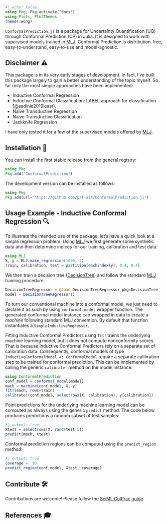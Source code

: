 ```julia
#| echo: false
using Pkg; Pkg.activate("docs")
using Plots, PlotThemes
theme(:wong)
```

`ConformalPrediction.jl` is a package for Uncertainty Quantification (UQ) through Conformal Prediction (CP) in Julia. It is designed to work with supervised models trained in [MLJ](https://alan-turing-institute.github.io/MLJ.jl/dev/). Conformal Prediction is distribution-free, easy-to-understand, easy-to-use and model-agnostic. 

## Disclaimer ⚠️

This package is in its very early stages of development. In fact, I've built this package largely to gain a better understanding of the topic myself. So far only the most simple approaches have been implemented:

- Inductive Conformal Regression
- Inductive Conformal Classification:  LABEL approach for classification [@sadinle2019least].
- Naive Transductive Regression
- Naive Transductive Classification
- Jackknife Regression

I have only tested it for a few of the supervised models offered by [MLJ](https://alan-turing-institute.github.io/MLJ.jl/dev/).

## Installation 🚩

You can install the first stable release from the general registry:

```julia
using Pkg
Pkg.add("ConformalPrediction")
```

The development version can be installed as follows:

```julia
using Pkg
Pkg.add(url="https://github.com/pat-alt/ConformalPrediction.jl")
```

## Usage Example - Inductive Conformal Regression 🔍

To illustrate the intended use of the package, let's have a quick look at a simple regression problem. Using [MLJ](https://alan-turing-institute.github.io/MLJ.jl/dev/) we first generate some synthetic data and then determine indices for our training, calibration and test data:

```julia
using MLJ
X, y = MLJ.make_regression(1000, 2)
train, calibration, test = partition(eachindex(y), 0.4, 0.4)
```

We then train a decision tree ([DecisionTree](https://github.com/Evovest/DecisionTree.jl)) and follow the standard [MLJ](https://alan-turing-institute.github.io/MLJ.jl/dev/) training procedure.

```julia
DecisionTreeRegressor = @load DecisionTreeRegressor pkg=DecisionTree
model = DecisionTreeRegressor() 
```

To turn our conventional machine into a conformal model, we just need to declare it as such by using `conformal_model` wrapper function. The generated conformal model instance can wrapped in data to create a *machine* following standard MLJ convention. By default that function instantiates a `SimpleInductiveRegressor`. 

Fitting Inductive Conformal Predictors using `fit!` trains the underlying machine learning model, but it does not compute nonconformity scores. That is because Inductive Conformal Predictors rely on a separate set of calibration data. Consequently, conformal models of type `InductiveConformalModel <: ConformalModel` require a separate calibration step to be trained for conformal prediction. This can be implemented by calling the generic `calibrate!` method on the model instance. 

```julia
using ConformalPrediction
conf_model = conformal_model(model)
mach = machine(conf_model, X, y)
fit!(mach, rows=train)
calibrate!(conf_model, selectrows(X, calibration), y[calibration])
```

Point predictions for the underlying machine learning model can be computed as always using the generic `predict` method. The code below produces predictions a random subset of test samples:

```julia
#| output: true
Xtest = selectrows(X, rand(test,5))
predict(mach, Xtest)
```

Conformal prediction regions can be computed using the `predict_region` method:

```julia
#| output: true
coverage = .90
predict_region(conf_model, Xtest, coverage)
```

## Contribute 🛠

Contributions are welcome! Please follow the [SciML ColPrac guide](https://github.com/SciML/ColPrac).

## References 🎓









